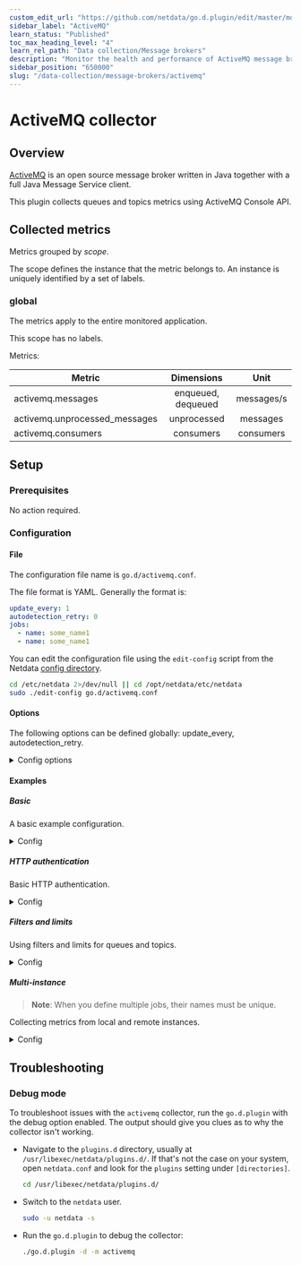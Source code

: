 ```yaml
---
custom_edit_url: "https://github.com/netdata/go.d.plugin/edit/master/modules/activemq/README.md"
sidebar_label: "ActiveMQ"
learn_status: "Published"
toc_max_heading_level: "4"
learn_rel_path: "Data collection/Message brokers"
description: "Monitor the health and performance of ActiveMQ message brokers with zero configuration, per-second metric granularity, and interactive visualizations."
sidebar_position: "650000"
slug: "/data-collection/message-brokers/activemq"
---
```

# ActiveMQ collector

## Overview

[ActiveMQ](https://activemq.apache.org/) is an open source message broker written in Java together with a full Java
Message Service client.

This plugin collects queues and topics metrics using ActiveMQ Console API.

## Collected metrics

Metrics grouped by *scope*.

The scope defines the instance that the metric belongs to. An instance is uniquely identified by a set of labels.

### global

The metrics apply to the entire monitored application.

This scope has no labels.

Metrics:

| Metric                        |     Dimensions     |    Unit    |
|-------------------------------|:------------------:|:----------:|
| activemq.messages             | enqueued, dequeued | messages/s |
| activemq.unprocessed_messages |    unprocessed     |  messages  |
| activemq.consumers            |     consumers      | consumers  |

## Setup

### Prerequisites

No action required.

### Configuration

#### File

The configuration file name is `go.d/activemq.conf`.

The file format is YAML. Generally the format is:

```yaml
update_every: 1
autodetection_retry: 0
jobs:
  - name: some_name1
  - name: some_name1
```

You can edit the configuration file using the `edit-config` script from the
Netdata [config directory](/docs/typical-netdata-agent-configurations/configuration#the-netdata-config-directory).

```bash
cd /etc/netdata 2>/dev/null || cd /opt/netdata/etc/netdata
sudo ./edit-config go.d/activemq.conf
```

#### Options

The following options can be defined globally: update_every, autodetection_retry.

<details>
<summary>Config options</summary>

|         Name         | Description                                                                                                                           |        Default        | Required |
|:--------------------:|---------------------------------------------------------------------------------------------------------------------------------------|:---------------------:|:--------:|
|     update_every     | Data collection frequency.                                                                                                            |           1           |          |
| autodetection_retry  | Re-check interval in seconds. Zero means not to schedule re-check.                                                                    |           0           |          |
|         url          | Server URL.                                                                                                                           | http://localhost:8161 |   yes    |
|       webadmin       | Webadmin root path.                                                                                                                   |         admin         |   yes    |
|      max_queues      | Maximum number of concurrently collected queues.                                                                                      |          50           |          |
|      max_topics      | Maximum number of concurrently collected topics.                                                                                      |          50           |          |
|    queues_filter     | Queues filter. Syntax is [simple patterns](https://github.com/netdata/netdata/tree/master/libnetdata/simple_pattern#simple-patterns). |                       |          |
|    topics_filter     | Topics filter. Syntax is [simple patterns](https://github.com/netdata/netdata/tree/master/libnetdata/simple_pattern#simple-patterns). |                       |          |
|       username       | Username for basic HTTP authentication.                                                                                               |                       |          |
|       password       | Password for basic HTTP authentication.                                                                                               |                       |          |
|    proxy_username    | Username for proxy basic HTTP authentication.                                                                                         |                       |          |
|    proxy_password    | Password for proxy basic HTTP authentication.                                                                                         |                       |          |
|        method        | HTTP request method.                                                                                                                  |          GET          |          |
|       timeout        | HTTP request timeout.                                                                                                                 |           1           |          |
|         body         | HTTP request body.                                                                                                                    |                       |          |
|       headers        | HTTP request headers.                                                                                                                 |                       |          |
| not_follow_redirects | Redirect handling policy. Controls whether the client follows redirects.                                                              |          no           |          |
|   tls_skip_verify    | Server certificate chain and hostname validation policy. Controls whether the client performs this check.                             |          no           |          |
|        tls_ca        | Certification authority that the client uses when verifying the server's certificates.                                                |                       |          |
|       tls_cert       | Client TLS certificate.                                                                                                               |                       |          |
|       tls_key        | Client TLS key.                                                                                                                       |                       |          |

</details>

#### Examples

##### Basic

A basic example configuration.
<details>
<summary>Config</summary>

```yaml
jobs:
  - name: local
    url: http://127.0.0.1:8161
    webadmin: admin
```

</details>

##### HTTP authentication

Basic HTTP authentication.
<details>
<summary>Config</summary>

```yaml
jobs:
  - name: local
    url: http://127.0.0.1:8161
    webadmin: admin
    username: foo
    password: bar
```

</details>

##### Filters and limits

Using filters and limits for queues and topics.
<details>
<summary>Config</summary>

```yaml
jobs:
  - name: local
    url: http://127.0.0.1:8161
    webadmin: admin
    max_queues: 100
    max_topics: 100
    queues_filter: '!sandr* *'
    topics_filter: '!sandr* *'
```

</details>

##### Multi-instance

> **Note**: When you define multiple jobs, their names must be unique.

Collecting metrics from local and remote instances.

<details>
<summary>Config</summary>

```yaml
jobs:
  - name: local
    url: http://127.0.0.1:8161
    webadmin: admin

  - name: remote
    url: http://192.0.2.1:8161
    webadmin: admin
```

</details>

## Troubleshooting

### Debug mode

To troubleshoot issues with the `activemq` collector, run the `go.d.plugin` with the debug option enabled. The output
should give you clues as to why the collector isn't working.

- Navigate to the `plugins.d` directory, usually at `/usr/libexec/netdata/plugins.d/`. If that's not the case on
  your system, open `netdata.conf` and look for the `plugins` setting under `[directories]`.

  ```bash
  cd /usr/libexec/netdata/plugins.d/
  ```

- Switch to the `netdata` user.

  ```bash
  sudo -u netdata -s
  ```

- Run the `go.d.plugin` to debug the collector:

  ```bash
  ./go.d.plugin -d -m activemq
  ```

